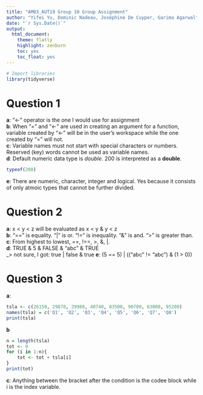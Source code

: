 ```yaml
---
title: "AM03_AUT19 Group 10 Group Assignment"
author: "Yifei Yu, Dominic Nadeau, Joséphine De Cuyper, Garima Agarwal"
date: "`r Sys.Date()`"
output:
  html_document:
    theme: flatly
    highlight: zenburn
    toc: yes
    toc_float: yes
---
```


```r
# Import libraries
library(tidyverse)
```

# Question 1
**a**: "<-" operator is the one I would use for assignment  
**b**: When "=" and "<-" are used in creating an argument for a function, variable created by "<-" will be in the user's workspace while the one created by "=" will not.  
**c**: Variable names must not start with special characters or numbers. Reserved (key) words cannot be used as variable names.  
**d**: Default numeric data type is _double_. 200 is interpreted as a __double__. 
```r
typeof(200)
```
**e**: There are numeric, character, integer and logical. Yes because it consists of only atmoic types that cannot be further divided.  

# Question 2
**a**: x < y < z will be evaluated as x < y & y < z  
**b**: "==" is equality. "|" is or. "!=" is inequality. "&" is and. ">" is greater than.  
**c**: From highest to lowest, ==, !==, >, &, |.  
**d**: TRUE & 5 & FALSE & "abc" & TRUE  
 _> not sure, I got:
 true | false & true
**e**: (5 == 5) | (("abc" != "abc") & (1 > 0))

# Question 3
**a**: 
```r
tsla <- c(26150, 29870, 29980, 40740, 83500, 90700, 63000, 95200)
names(tsla) = c('Q1', 'Q2', 'Q3', 'Q4', 'Q5', 'Q6', 'Q7', 'Q8')
print(tsla)
```

**b**
```r
n = length(tsla)
tot <- 0
for (i in 1:n){
    tot <- tot + tsla[i]
}
print(tot)
```

**c**: Anything between the bracket after the condition is the codee block while i is the index variable.

